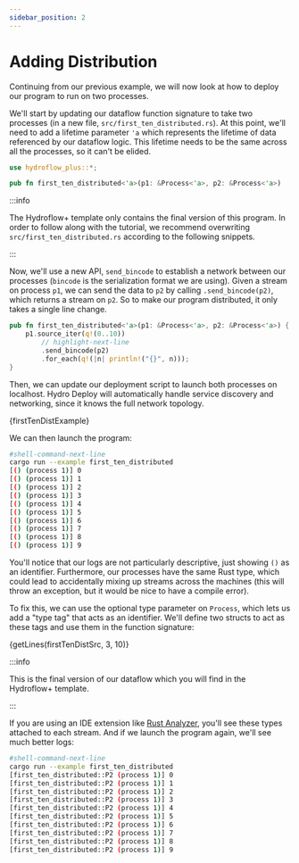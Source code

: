 ```yaml
---
sidebar_position: 2
---
```


# Adding Distribution
Continuing from our previous example, we will now look at how to deploy our program to run on two processes.

We'll start by updating our dataflow function signature to take two processes (in a new file, `src/first_ten_distributed.rs`). At this point, we'll need to add a lifetime parameter `'a` which represents the lifetime of data referenced by our dataflow logic. This lifetime needs to be the same across all the processes, so it can't be elided.


```rust title="src/first_ten_distributed.rs"
use hydroflow_plus::*;

pub fn first_ten_distributed<'a>(p1: &Process<'a>, p2: &Process<'a>)
```

:::info

The Hydroflow+ template only contains the final version of this program. In order to follow along with the tutorial, we recommend overwriting `src/first_ten_distributed.rs` according to the following snippets.

:::

Now, we'll use a new API, `send_bincode` to establish a network between our processes (`bincode` is the serialization format we are using). Given a stream on process `p1`, we can send the data to `p2` by calling `.send_bincode(p2)`, which returns a stream on `p2`. So to make our program distributed, it only takes a single line change.

```rust title="src/first_ten_distributed.rs"
pub fn first_ten_distributed<'a>(p1: &Process<'a>, p2: &Process<'a>) {
    p1.source_iter(q!(0..10))
        // highlight-next-line
        .send_bincode(p2)
        .for_each(q!(|n| println!("{}", n)));
}
```

Then, we can update our deployment script to launch both processes on localhost. Hydro Deploy will automatically handle service discovery and networking, since it knows the full network topology.

<CodeBlock language="rust" title="examples/first_ten_distributed.rs">{firstTenDistExample}</CodeBlock>

We can then launch the program:
```bash
#shell-command-next-line
cargo run --example first_ten_distributed
[() (process 1)] 0
[() (process 1)] 1
[() (process 1)] 2
[() (process 1)] 3
[() (process 1)] 4
[() (process 1)] 5
[() (process 1)] 6
[() (process 1)] 7
[() (process 1)] 8
[() (process 1)] 9
```

You'll notice that our logs are not particularly descriptive, just showing `()` as an identifier. Furthermore, our processes have the same Rust type, which could lead to accidentally mixing up streams across the machines (this will throw an exception, but it would be nice to have a compile error).

To fix this, we can use the optional type parameter on `Process`, which lets us add a "type tag" that acts as an identifier. We'll define two structs to act as these tags and use them in the function signature:

<CodeBlock language="rust" title="src/first_ten_distributed.rs">{getLines(firstTenDistSrc, 3, 10)}</CodeBlock>

:::info

This is the final version of our dataflow which you will find in the Hydroflow+ template.

:::

If you are using an IDE extension like [Rust Analyzer](https://rust-analyzer.github.io/), you'll see these types attached to each stream. And if we launch the program again, we'll see much better logs:

```bash
#shell-command-next-line
cargo run --example first_ten_distributed
[first_ten_distributed::P2 (process 1)] 0
[first_ten_distributed::P2 (process 1)] 1
[first_ten_distributed::P2 (process 1)] 2
[first_ten_distributed::P2 (process 1)] 3
[first_ten_distributed::P2 (process 1)] 4
[first_ten_distributed::P2 (process 1)] 5
[first_ten_distributed::P2 (process 1)] 6
[first_ten_distributed::P2 (process 1)] 7
[first_ten_distributed::P2 (process 1)] 8
[first_ten_distributed::P2 (process 1)] 9
```
